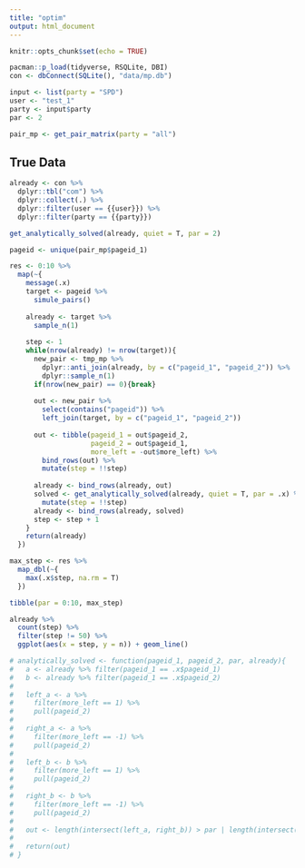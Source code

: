 ```yaml
---
title: "optim"
output: html_document
---
```


```r
knitr::opts_chunk$set(echo = TRUE)
```


```r

pacman::p_load(tidyverse, RSQLite, DBI)
con <- dbConnect(SQLite(), "data/mp.db")

input <- list(party = "SPD")
user <- "test_1"
party <- input$party
par <- 2

pair_mp <- get_pair_matrix(party = "all")

```

## True Data

```r
already <- con %>%
  dplyr::tbl("com") %>%
  dplyr::collect(.) %>%
  dplyr::filter(user == {{user}}) %>%
  dplyr::filter(party == {{party}})

get_analytically_solved(already, quiet = T, par = 2)

```


```r
pageid <- unique(pair_mp$pageid_1)

res <- 0:10 %>%
  map(~{
    message(.x)
    target <- pageid %>%
      simule_pairs()
    
    already <- target %>%
      sample_n(1)
    
    step <- 1
    while(nrow(already) != nrow(target)){
      new_pair <- tmp_mp %>%
        dplyr::anti_join(already, by = c("pageid_1", "pageid_2")) %>%
        dplyr::sample_n(1)
      if(nrow(new_pair) == 0){break}
      
      out <- new_pair %>%
        select(contains("pageid")) %>%
        left_join(target, by = c("pageid_1", "pageid_2"))
      
      out <- tibble(pageid_1 = out$pageid_2, 
                    pageid_2 = out$pageid_1, 
                    more_left = -out$more_left) %>%
        bind_rows(out) %>%
        mutate(step = !!step)
      
      already <- bind_rows(already, out)
      solved <- get_analytically_solved(already, quiet = T, par = .x) %>%
        mutate(step = !!step)
      already <- bind_rows(already, solved)
      step <- step + 1
    }
    return(already)
  })

max_step <- res %>%
  map_dbl(~{
    max(.x$step, na.rm = T)
  })

tibble(par = 0:10, max_step)

already %>%
  count(step) %>%
  filter(step != 50) %>%
  ggplot(aes(x = step, y = n)) + geom_line()


```



```r
# analytically_solved <- function(pageid_1, pageid_2, par, already){
#   a <- already %>% filter(pageid_1 == .x$pageid_1)
#   b <- already %>% filter(pageid_1 == .x$pageid_2)
#   
#   left_a <- a %>%
#     filter(more_left == 1) %>%
#     pull(pageid_2)
#   
#   right_a <- a %>%
#     filter(more_left == -1) %>%
#     pull(pageid_2)
#   
#   left_b <- b %>%
#     filter(more_left == 1) %>%
#     pull(pageid_2)
#   
#   right_b <- b %>%
#     filter(more_left == -1) %>%
#     pull(pageid_2)
#   
#   out <- length(intersect(left_a, right_b)) > par | length(intersect(left_b, right_a)) > par
#   
#   return(out)
# }
```

